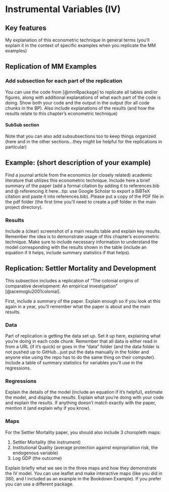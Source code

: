 # Instrumental Variables (IV)

## Key features

My explanation of this econometric technique in general terms (you'll explain it in the context of specific examples when you replicate the MM examples)


## Replication of MM Examples

### Add subsection for each part of the replication

You can use the code from [@mmRpackage] to replicate all tables and/or figures, along with additional explanations of what each part of the code is doing. Show both your code and the output in the output (for all code chunks in the BP). Also include explanations of the results (and how the results relate to this chapter's econometric technique)

#### SubSub section

Note that you can also add subsubsections too to keep things organized (here and in the other sections...they might be helpful for the replications in particular)


## Example: (short description of your example)

Find a journal article from the economics (or closely related) academic literature that utilizes this econometric technique. Include here a brief summary of the paper (add a formal citation by adding it to references.bib and @ referencing it here...tip: use Google Scholar to export a BiBTeX citation and paste it into references.bib). Please put a copy of the PDF file in the pdf folder (the first time you'll need to create a pdf folder in the main project directory). 

### Results

Include a (clear) screenshot of a main results table and explain key results. Remember the idea is to demonstrate usage of this chapter's econometric technique. Make sure to include necessary information to understand the model corresponding with the results shown in the table (include an equation if it helps, include summary statistics if that helps). 



## Replication: Settler Mortality and Development

This subsection includes a replication of "The colonial origins of comparative development: An empirical investigation" [@acemoglu2001colonial].  

First, include a summary of the paper. Explain enough so if you look at this again in a year, you'll remember what the paper is about and the main results.

### Data

Part of replication is getting the data set up. Set it up here, explaining what you're doing in each code chunk. Remember that all data is either read in from a URL (if it's quick) or goes in the "data" folder (and the data folder is not pushed up to GitHub...just put the data manually in the folder and anyone else using the repo has to do the same thing on their computer). Include a table of summary statistics for variables you'll use in the regressions.

### Regressions

Explain the details of the model (include an equation if it's helpful), estimate the model, and display the results. Explain what you're doing with your code and explain the results. If anything doesn't match exactly with the paper, mention it (and explain why if you know). 


### Maps

For the Settler Mortality paper, you should also include 3 choropleth maps: 

1. Settler Mortality (the instrument)
2. Institutional Quality (average protection against expropriation risk, the endogenous variable)
4. Log GDP (the outcome)

Explain briefly what we see in the three maps and how they demonstrate the IV model. You can use leaflet and make interactive maps (like you did in 380, and I included as an example in the Bookdown Example). If you prefer you can use a different package.



